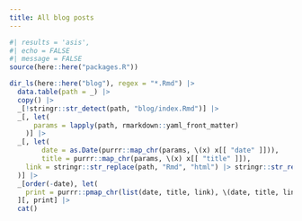 ```yaml
---
title: All blog posts
---
```


```r
#| results = 'asis',
#| echo = FALSE
#| message = FALSE
source(here::here("packages.R"))

dir_ls(here::here("blog"), regex = "*.Rmd") |>
  data.table(path = _) |>
  copy() |>
  _[!stringr::str_detect(path, "blog/index.Rmd")] |>
  _[, let(
      params = lapply(path, rmarkdown::yaml_front_matter)
    )] |>
  _[, let(
        date = as.Date(purrr::map_chr(params, \(x) x[[ "date" ]])),
        title = purrr::map_chr(params, \(x) x[[ "title" ]]),
	link = stringr::str_replace(path, "Rmd", "html") |> stringr::str_remove(here::here())
  )] |>
  _[order(-date), let(
    print = purrr::pmap_chr(list(date, title, link), \(date, title, link) glue::glue("\n\n**{date}**: [{title}]({link})\n\n")))
  ][, print] |>
  cat()
```
